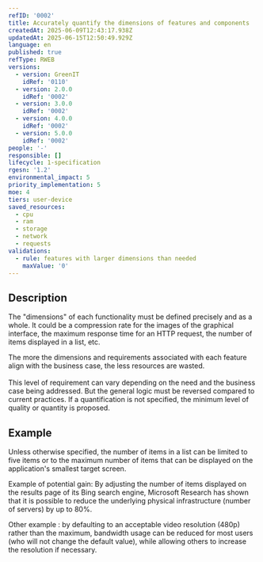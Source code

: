 ```yaml
---
refID: '0002'
title: Accurately quantify the dimensions of features and components
createdAt: 2025-06-09T12:43:17.938Z
updatedAt: 2025-06-15T12:50:49.929Z
language: en
published: true
refType: RWEB
versions:
  - version: GreenIT
    idRef: '0110'
  - version: 2.0.0
    idRef: '0002'
  - version: 3.0.0
    idRef: '0002'
  - version: 4.0.0
    idRef: '0002'
  - version: 5.0.0
    idRef: '0002'
people: '-'
responsible: []
lifecycle: 1-specification
rgesn: '1.2'
environmental_impact: 5
priority_implementation: 5
moe: 4
tiers: user-device
saved_resources:
  - cpu
  - ram
  - storage
  - network
  - requests
validations:
  - rule: features with larger dimensions than needed
    maxValue: '0'
---
```


## Description

The "dimensions" of each functionality must be defined precisely and as a whole. It could be a compression rate for the images of the graphical interface, the maximum response time for an HTTP request, the number of items displayed in a list, etc.

The more the dimensions and requirements associated with each feature align with the business case, the less resources are wasted. \
\
This level of requirement can vary depending on the need and the business case being addressed. But the general logic must be reversed compared to current practices. If a quantification is not specified, the minimum level of quality or quantity is proposed.

## Example

Unless otherwise specified, the number of items in a list can be limited to five items or to the maximum number of items that can be displayed on the application's smallest target screen.

Example of potential gain: By adjusting the number of items displayed on the results page of its Bing search engine, Microsoft Research has shown that it is possible to reduce the underlying physical infrastructure (number of servers) by up to 80%.

Other example : by defaulting to an acceptable video resolution (480p) rather than the maximum, bandwidth usage can be reduced for most users (who will not change the default value), while allowing others to increase the resolution if necessary.
